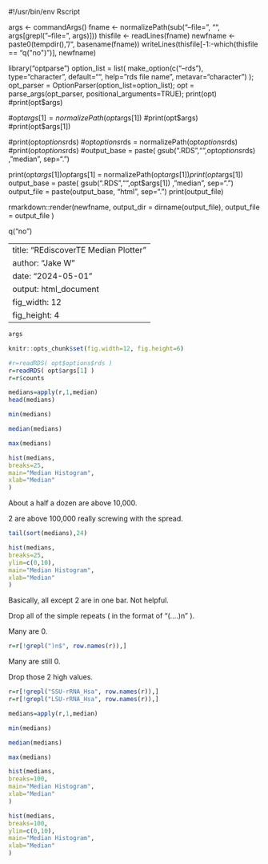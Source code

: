 #!/usr/bin/env Rscript

args <- commandArgs()
fname <- normalizePath(sub("--file=", "", args[grepl("--file=", args)]))
thisfile <- readLines(fname)
newfname <- paste0(tempdir(), "/", basename(fname))
writeLines(thisfile[-1:-which(thisfile == "q(\"no\")")], newfname)


library("optparse")
option_list = list(
	make_option(c("--rds"), type="character", default="", 
		help="rds file name", metavar="character")
); 
opt_parser = OptionParser(option_list=option_list);
opt = parse_args(opt_parser, positional_arguments=TRUE);
print(opt)
#print(opt$args)

#opt$args[1] = normalizePath(opt$args[1])
#print(opt$args)
#print(opt$args[1])

#print(opt$options$rds)
#opt$options$rds = normalizePath(opt$options$rds)
#print(opt$options$rds)
#output_base = paste( gsub(".RDS","",opt$options$rds) , "median", sep=".")

print(opt$args[1])
opt$args[1] = normalizePath(opt$args[1])
print(opt$args[1])
output_base = paste( gsub(".RDS","",opt$args[1]) , "median", sep=".")
output_file = paste(output_base, "html", sep=".")
print(output_file)

rmarkdown::render(newfname, output_dir = dirname(output_file), output_file = output_file )

q("no")




---
title: "REdiscoverTE Median Plotter"
author: "Jake W"
date: "2024-05-01"
output: html_document
fig_width: 12
fig_height: 4
---


```r
args
```


```r
knitr::opts_chunk$set(fig.width=12, fig.height=6) 
```



```r
#r=readRDS( opt$options$rds )
r=readRDS( opt$args[1] )
r=r$counts
```



```r
medians=apply(r,1,median)
head(medians)
```


```r
min(medians)
```

```r
median(medians)
```

```r
max(medians)
```


```r
hist(medians,
breaks=25,
main="Median Histogram",
xlab="Median"
)
```



About a half a dozen are above 10,000.

2 are above 100,000 really screwing with the spread.

```r
tail(sort(medians),24)
```



```r
hist(medians,
breaks=25,
ylim=c(0,10),
main="Median Histogram",
xlab="Median"
)
```

Basically, all except 2 are in one bar. Not helpful.


Drop all of the simple repeats ( in the format of "(....)n" ).

Many are 0.

```r
r=r[!grepl(")n$", row.names(r)),]
```

Many are still 0.

Drop those 2 high values.

```r
r=r[!grepl("SSU-rRNA_Hsa", row.names(r)),]
r=r[!grepl("LSU-rRNA_Hsa", row.names(r)),]
```

```r
medians=apply(r,1,median)
```

```r
min(medians)
```

```r
median(medians)
```

```r
max(medians)
```



```r
hist(medians,
breaks=100,
main="Median Histogram",
xlab="Median"
)
```


```r
hist(medians,
breaks=100,
ylim=c(0,10),
main="Median Histogram",
xlab="Median"
)
```




